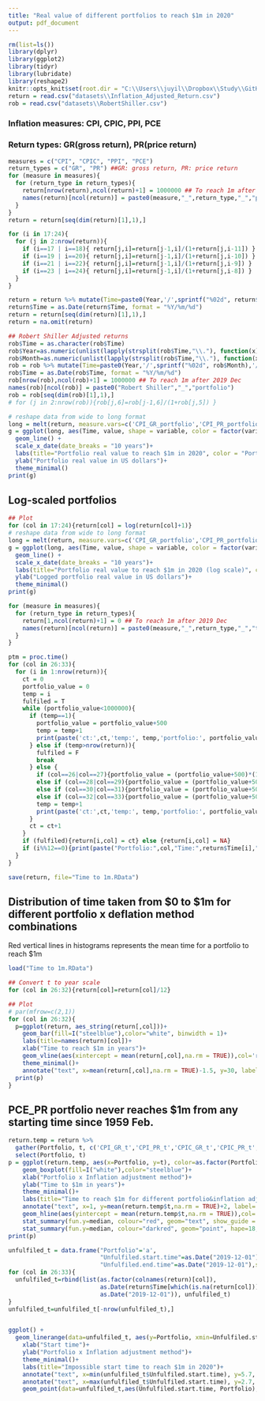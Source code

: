```yaml
---
title: "Real value of different portfolios to reach $1m in 2020"
output: pdf_document
---
```


```r
rm(list=ls())
library(dplyr)
library(ggplot2)
library(tidyr)
library(lubridate)
library(reshape2)
knitr::opts_knit$set(root.dir = "C:\\Users\\juyil\\Dropbox\\Study\\GitHub\\How-to-Become-a-Millionnaire")
return = read.csv("datasets\\Inflation_Adjusted_Return.csv")
rob = read.csv("datasets\\RobertShiller.csv")
```

### Inflation measures: CPI, CPIC, PPI, PCE
### Return types: GR(gross return), PR(price return)

```r
measures = c("CPI", "CPIC", "PPI", "PCE")
return_types = c("GR", "PR") ##GR: gross return, PR: price return
for (measure in measures){
  for (return_type in return_types){
    return[nrow(return),ncol(return)+1] = 1000000 ## To reach 1m after 2019 Dec
    names(return)[ncol(return)] = paste0(measure,"_",return_type,"_","portfolio")
  }
}
return = return[seq(dim(return)[1],1),]

for (i in 17:24){
  for (j in 2:nrow(return)){
    if (i==17 | i==18){ return[j,i]=return[j-1,i]/(1+return[j,i-11]) }
    if (i==19 | i==20){ return[j,i]=return[j-1,i]/(1+return[j,i-10]) }
    if (i==21 | i==22){ return[j,i]=return[j-1,i]/(1+return[j,i-9]) }
    if (i==23 | i==24){ return[j,i]=return[j-1,i]/(1+return[j,i-8]) }
  }
}

return = return %>% mutate(Time=paste0(Year,'/',sprintf("%02d", return$Month),'/',01))
return$Time = as.Date(return$Time, format = "%Y/%m/%d")
return = return[seq(dim(return)[1],1),]
return = na.omit(return)

## Robert Shiller Adjusted returns
rob$Time = as.character(rob$Time)
rob$Year=as.numeric(unlist(lapply(strsplit(rob$Time,"\\."), function(x){return(x[1])})))
rob$Month=as.numeric(unlist(lapply(strsplit(rob$Time,"\\."), function(x){return(x[2])})))
rob = rob %>% mutate(Time=paste0(Year,'/',sprintf("%02d", rob$Month),'/',01))
rob$Time = as.Date(rob$Time, format = "%Y/%m/%d")
rob[nrow(rob),ncol(rob)+1] = 1000000 ## To reach 1m after 2019 Dec
names(rob)[ncol(rob)] = paste0("Robert Shiller","_","portfolio")
rob = rob[seq(dim(rob)[1],1),]
# for (j in 2:nrow(rob)){rob[j,6]=rob[j-1,6]/(1+rob[j,5]) }

```


```r
# reshape data from wide to long format
long = melt(return, measure.vars=c('CPI_GR_portfolio','CPI_PR_portfolio','CPIC_GR_portfolio','CPIC_PR_portfolio','PPI_GR_portfolio','PPI_PR_portfolio','PCE_GR_portfolio')) %>% select(Time, variable, value)
g = ggplot(long, aes(Time, value, shape = variable, color = factor(variable))) + 
  geom_line() +
  scale_x_date(date_breaks = "10 years")+
  labs(title="Portfolio real value to reach $1m in 2020", color = "Portfolio x Deflation \nmethod combinations")+
  ylab("Portfolio real value in US dollars")+
  theme_minimal()
print(g)
```


## Log-scaled portfolios
```r
## Plot
for (col in 17:24){return[col] = log(return[col]+1)}
# reshape data from wide to long format
long = melt(return, measure.vars=c('CPI_GR_portfolio','CPI_PR_portfolio','CPIC_GR_portfolio','CPIC_PR_portfolio','PPI_GR_portfolio','PPI_PR_portfolio','PCE_GR_portfolio')) %>% select(Time, variable, value)
g = ggplot(long, aes(Time, value, shape = variable, color = factor(variable))) + 
  geom_line() +
  scale_x_date(date_breaks = "10 years")+
  labs(title="Portfolio real value to reach $1m in 2020 (log scale)", color = "Portfolio x Deflation \nmethod combinations")+
  ylab("Logged portfolio real value in US dollars")+
  theme_minimal()
print(g)
```


```r
for (measure in measures){
  for (return_type in return_types){
    return[1,ncol(return)+1] = 0 ## To reach 1m after 2019 Dec
    names(return)[ncol(return)] = paste0(measure,"_",return_type,"_","t")
  }
}
```

```r
ptm = proc.time()
for (col in 26:33){
  for (i in 1:nrow(return)){
    ct = 0
    portfolio_value = 0
    temp = i
    fulfiled = T
    while (portfolio_value<1000000){
      if (temp==1){
        portfolio_value = portfolio_value+500
        temp = temp+1
        print(paste('ct:',ct,'temp:', temp,'portfolio:', portfolio_value))
      } else if (temp>nrow(return)){
        fulfiled = F
        break
      } else {
        if (col==26|col==27){portfolio_value = (portfolio_value+500)*(1+return[temp-1,col-20])}
        else if (col==28|col==29){portfolio_value = (portfolio_value+500)*(1+return[temp-1,col-19])}
        else if (col==30|col==31){portfolio_value = (portfolio_value+500)*(1+return[temp-1,col-18])}
        else if (col==32|col==33){portfolio_value = (portfolio_value+500)*(1+return[temp-1,col-17])}
        temp = temp+1
        print(paste('ct:',ct,'temp:', temp,'portfolio:', portfolio_value))
      }
      ct = ct+1
    }
    if (fulfiled){return[i,col] = ct} else {return[i,col] = NA}
    if (i%%12==0){print(paste("Portfolio:",col,"Time:",return$Time[i],"t:",ct, "Time elapsed:", as.numeric(proc.time()-ptm)[3]))}
  }
}

save(return, file="Time to 1m.RData")
```


## Distribution of time taken from $0 to $1m for different portfolio x deflation method combinations
Red vertical lines in histograms represents the mean time for a portfolio to reach $1m

```r
load("Time to 1m.RData")

## Convert t to year scale
for (col in 26:32){return[col]=return[col]/12}

## Plot
# par(mfrow=c(2,1))
for (col in 26:32){
  p=ggplot(return, aes_string(return[,col]))+
    geom_bar(fill=I("steelblue"),color="white", binwidth = 1)+
    labs(title=names(return)[col])+
    xlab("Time to reach $1m in years")+
    geom_vline(aes(xintercept = mean(return[,col],na.rm = TRUE)),col='red',size=2)+
    theme_minimal()+
    annotate("text", x=mean(return[,col],na.rm = TRUE)-1.5, y=30, label= paste("Mean:",round(mean(return[,col],na.rm = TRUE),1),"years"))
  print(p)
}
```

## PCE_PR portfolio never reaches $1m from any starting time since 1959 Feb.


\newpage
```r
return.temp = return %>% 
  gather(Portfolio, t, c('CPI_GR_t','CPI_PR_t','CPIC_GR_t','CPIC_PR_t','PPI_GR_t','PPI_PR_t','PCE_GR_t')) %>%
  select(Portfolio, t)
p = ggplot(return.temp, aes(x=Portfolio, y=t), color=as.factor(Portfolio)) + 
    geom_boxplot(fill=I("white"),color="steelblue")+
    xlab("Portfolio x Inflation adjustment method")+
    ylab("Time to $1m in years")+
    theme_minimal()+
    labs(title="Time to reach $1m for different portfolio&inflation adjustment combinations")+ 
    annotate("text", x=1, y=mean(return.temp$t,na.rm = TRUE)+2, label= paste("Mean:",round(mean(return.temp$t,na.rm = TRUE),1),"years"),color="blue")+
    geom_hline(aes(yintercept = mean(return.temp$t,na.rm = TRUE)),col='blue',lty=2,size=1)+
    stat_summary(fun.y=median, colour="red", geom="text", show_guide = FALSE, vjust=1.5, aes(label=round(..y.., digits=1)))+
    stat_summary(fun.y=median, colour="darkred", geom="point", hape=18, size=3,show_guide = FALSE)
print(p)

```






```r
unfulfiled_t = data.frame("Portfolio"='a',
                          "Unfulfiled.start.time"=as.Date("2019-12-01"),
                          "Unfulfiled.end.time"=as.Date("2019-12-01"),stringsAsFactors=FALSE)
for (col in 26:33){
  unfulfiled_t=rbind(list(as.factor(colnames(return)[col]),
                          as.Date(return$Time[which(is.na(return[col]))[1]]),
                          as.Date("2019-12-01")), unfulfiled_t)
}
unfulfiled_t=unfulfiled_t[-nrow(unfulfiled_t),]


ggplot() + 
  geom_linerange(data=unfulfiled_t, aes(y=Portfolio, xmin=Unfulfiled.start.time, xmax=Unfulfiled.end.time),size=1.5)+
    xlab("Start time")+
    ylab("Portfolio x Inflation adjustment method")+
    theme_minimal()+
    labs(title="Impossible start time to reach $1m in 2020")+ 
    annotate("text", x=min(unfulfiled_t$Unfulfiled.start.time), y=5.7, label=paste("aa",min(unfulfiled_t$Unfulfiled.start.time)),color="blue")+
    annotate("text", x=max(unfulfiled_t$Unfulfiled.start.time), y=2.7, label=max(unfulfiled_t$Unfulfiled.start.time),color="blue")+
    geom_point(data=unfulfiled_t,aes(Unfulfiled.start.time, Portfolio), color="lightblue",size=3)

```






